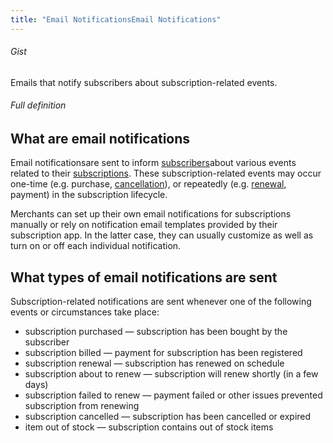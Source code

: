 ```yaml
---
title: "Email NotificationsEmail Notifications"
---
```


###### Gist

Emails that notify subscribers about subscription-related events.

###### Full definition

## What are email notifications

Email notificationsare sent to inform [subscribers](/glossary/subscriber)about various events related to their [subscriptions](/glossary/subscription). These subscription-related events may occur one-time (e.g. purchase, [cancellation](/glossary/subscription-cancellation)), or repeatedly (e.g. [renewal](/glossary/subscription-renewal), payment) in the subscription lifecycle.

Merchants can set up their own email notifications for subscriptions manually or rely on notification email templates provided by their subscription app. In the latter case, they can usually customize as well as turn on or off each individual notification.

## What types of email notifications are sent

Subscription-related notifications are sent whenever one of the following events or circumstances take place:

- subscription purchased — subscription has been bought by the subscriber
- subscription billed — payment for subscription has been registered
- subscription renewal — subscription has renewed on schedule
- subscription about to renew — subscription will renew shortly (in a few days)
- subscription failed to renew — payment failed or other issues prevented subscription from renewing
- subscription cancelled — subscription has been cancelled or expired
- item out of stock — subscription contains out of stock items
